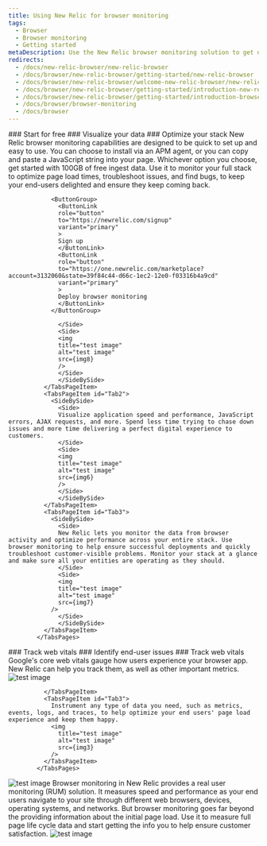 ```yaml
---
title: Using New Relic for browser monitoring
tags:
  - Browser
  - Browser monitoring
  - Getting started
metaDescription: Use the New Relic browser monitoring solution to get deep visibility and actionable insights into real users' experiences on your website.
redirects:
  - /docs/new-relic-browser/new-relic-browser
  - /docs/browser/new-relic-browser/getting-started/new-relic-browser
  - /docs/browser/new-relic-browser/welcome-new-relic-browser/new-relic-browser
  - /docs/browser/new-relic-browser/getting-started/introduction-new-relic-browser
  - /docs/browser/new-relic-browser/getting-started/introduction-browser-monitoring
  - /docs/browser/browser-monitoring
  - /docs/browser
---
```













<Tabs>
            <TabsBar>
                <TabsBarItem id="Tab1">### Start for free</TabsBarItem>
                <TabsBarItem id="Tab2">### Visualize your data</TabsBarItem>
                <TabsBarItem id="Tab3">### Optimize your stack</TabsBarItem>
            </TabsBar>
            <TabsPages>
              <TabsPageItem id="Tab1">
                <SideBySide>
                  <Side>
                  New Relic browser monitoring capabilities are designed to be quick to set up and easy to use. You can choose to install via an APM agent, or you can copy and paste a JavaScript string into your page. Whichever option you choose, get started with 100GB of free ingest data. Use it to monitor your full stack to optimize page load times, troubleshoot issues, and find bugs, to keep your end-users delighted and ensure they keep coming back.

                <ButtonGroup>  
                  <ButtonLink
                  role="button"
                  to="https://newrelic.com/signup"
                  variant="primary"
                  >
                  Sign up
                  </ButtonLink>
                  <ButtonLink
                  role="button"
                  to="https://one.newrelic.com/marketplace?account=3132060&state=39f84c44-d66c-1ec2-12e0-f03316b4a9cd"
                  variant="primary"
                  >
                  Deploy browser monitoring
                  </ButtonLink>
                </ButtonGroup>

                  </Side>
                  <Side>
                  <img
                  title="test image"
                  alt="test image"
                  src={img8}
                  />                  
                  </Side>
                  </SideBySide>
              </TabsPageItem>
              <TabsPageItem id="Tab2">
                <SideBySide>
                  <Side>
                  Visualize application speed and performance, JavaScript errors, AJAX requests, and more. Spend less time trying to chase down issues and more time delivering a perfect digital experience to customers.                  
                  </Side>
                  <Side>
                  <img
                  title="test image"
                  alt="test image"
                  src={img6}
                  />
                  </Side>
                  </SideBySide>  
              </TabsPageItem>
              <TabsPageItem id="Tab3">
                <SideBySide>
                  <Side>
                  New Relic lets you monitor the data from browser activity and optimize performance across your entire stack. Use browser monitoring to help ensure successful deployments and quickly troubleshoot customer-visible problems. Monitor your stack at a glance and make sure all your entities are operating as they should.              
                  </Side>
                  <Side>
                  <img
                  title="test image"
                  alt="test image"
                  src={img7}
                />
                  </Side>
                  </SideBySide>  
              </TabsPageItem>
            </TabsPages>
</Tabs>

<Tabs>
            <TabsBar>
                <TabsBarItem id="Tab2">### Track web vitals</TabsBarItem>
                <TabsBarItem id="Tab3">### Identify end-user issues</TabsBarItem>
                <TabsBarItem id="Tab4">### Track web vitals</TabsBarItem>
            </TabsBar>
            <TabsPages>
              <TabsPageItem id="Tab2">
                <SideBySide>
                  <Side>
                  Google's core web vitals gauge how users experience your browser app. New Relic can help you track them, as well as other important metrics.
                  </Side>
                  <Side>
                <img
                  title="test image"
                  alt="test image"
                  src={img9}
                />                  </Side>
                </SideBySide>

              </TabsPageItem> 
              <TabsPageItem id="Tab3">
                Instrument any type of data you need, such as metrics, events, logs, and traces, to help optimize your end users' page load experience and keep them happy.
                <img
                  title="test image"
                  alt="test image"
                  src={img3}
                />
              </TabsPageItem>
            </TabsPages>
</Tabs>

<SideBySide>
  <Side>
    <img
    title="test image"
    alt="test image"
    src={img10}
    />
  </Side>
  <Side>
    Browser monitoring in New Relic provides a real user monitoring (RUM) solution. It measures speed and performance as your end users navigate to your site through different web browsers, devices, operating systems, and networks. But browser monitoring goes far beyond the providing information about the initial page load. Use it to measure full page life cycle data and start getting the info you to help ensure customer satisfaction.  
  </Side>
</SideBySide>
<img
  title="test image"
  alt="test image"
  src={img4}
/>
